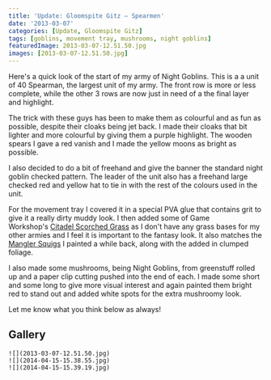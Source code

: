 ```yaml
---
title: 'Update: Gloomspite Gitz – Spearmen'
date: '2013-03-07'
categories: [Update, Gloomspite Gitz]
tags: [goblins, movement tray, mushrooms, night goblins]
featuredImage: 2013-03-07-12.51.50.jpg
images: [2013-03-07-12.51.50.jpg]
---
```


Here's a quick look of the start of my army of Night Goblins. This is a a unit of 40 Spearman, the largest unit of my army. The front row is more or less complete, while the other 3 rows are now just in need of a the final layer and highlight.

The trick with these guys has been to make them as colourful and as fun as possible, despite their cloaks being jet back. I made their cloaks that bit lighter and more colourful by giving them a purple highlight. The wooden spears I gave a red vanish and I made the yellow moons as bright as possible.

I also decided to do a bit of freehand and give the banner the standard night goblin checked pattern. The leader of the unit also has a freehand large checked red and yellow hat to tie in with the rest of the colours used in the unit.

For the movement tray I covered it in a special PVA glue that contains grit to give it a really dirty muddy look. I then added some of Game Workshop's [Citadel Scorched Grass](http://www.games-workshop.com/en-AU/Citadel-Scorched-Grass) as I don't have any grass bases for my other armies and I feel it is important to the fantasy look. It also matches the [Mangler Squigs](http://www.minitothemax.com/showcase-mangler-squigs-botb-painting-competition-winner/) I painted a while back, along with the added in clumped foliage.

I also made some mushrooms, being Night Goblins, from greenstuff rolled up and a paper clip cutting pushed into the end of each. I made some short and some long to give more visual interest and again painted them bright red to stand out and added white spots for the extra mushroomy look.

Let me know what you think below as always!

## Gallery

```grid|3
![](2013-03-07-12.51.50.jpg)
![](2014-04-15-15.38.55.jpg)
![](2014-04-15-15.39.19.jpg)
```
